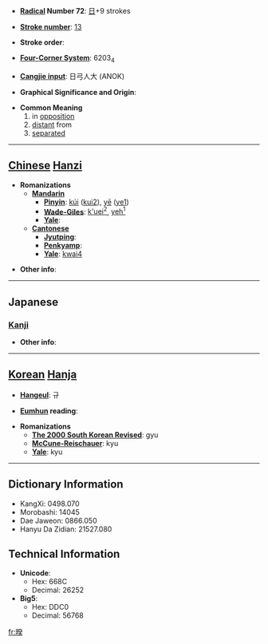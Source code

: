 * '''[[Wiktionary:Chinese radical index| Radical]] Number 72''': [[Wiktionary:Chinese radical index 日|日]]+9 strokes

* '''[[Wiktionary:Chinese total strokes index|Stroke number]]''': [[Wiktionary:Chinese total strokes index 13|13]]

* '''Stroke order''': 

* '''[[Wiktionary:Chinese four corner index|Four-Corner System]]''': 6203<sub>4</sub>

* '''[[Wiktionary:Chinese Cangjie index|Cangjie input]]''': 日弓人大 (ANOK)

* '''Graphical Significance and Origin''': 

* '''Common Meaning'''
*# in [[opposition]]
*# [[distant]] from
*# [[separated]]


----

== [[Chinese]] [[Hanzi]] ==

* '''Romanizations'''
** '''[[Mandarin]]'''
*** '''[[Pinyin]]''': [[kúi]] ([[kui2]]), [[yē]] ([[ye1]])
*** '''[[Wade-Giles]]''': [[k'uei2|k'uei<sup>2</sup>]], [[yeh1|yeh<sup>1</sup>]]
*** '''[[Yale]]''': 
** '''[[Cantonese]]'''
*** '''[[Jyutping]]''':
*** '''[[Penkyamp]]''': 
*** '''[[Yale]]''': [[kwai4]]

* '''Other info''': 

----

==Japanese==
===[[Kanji]]===
{{kanji|on readings=[[けい]] (kei), [[け]] (ke)
|kun readings=[[くれる]] (kureru)
}}

* '''Other info''':  

----

== [[Korean]] [[Hanja]] ==

* '''[[Hangeul]]''': 규

* '''[[Eumhun]] reading''': 

* '''Romanizations'''
** '''[[The 2000 South Korean Revised Romanization|The 2000 South Korean Revised]]''': gyu
** '''[[McCune-Reischauer]]''': kyu
** '''[[Yale]]''': kyu

----

== Dictionary Information ==

* KangXi: 0498.070
* Morobashi: 14045
* Dae Jaweon: 0866.050
* Hanyu Da Zidian: 21527.080

== Technical Information ==

* '''Unicode''':
** Hex: 668C
** Decimal: 26252
* '''Big5''':
** Hex: DDC0
** Decimal: 56768

[[fr:暌]]